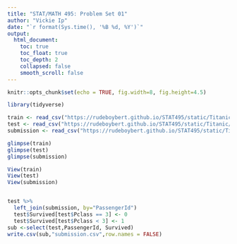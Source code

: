 ```yaml
---
title: "STAT/MATH 495: Problem Set 01"
author: "Vickie Ip"
date: "`r format(Sys.time(), '%B %d, %Y')`"
output:
  html_document:
    toc: true
    toc_float: true
    toc_depth: 2
    collapsed: false
    smooth_scroll: false
---
```


```r
knitr::opts_chunk$set(echo = TRUE, fig.width=8, fig.height=4.5)

library(tidyverse)

train <- read_csv("https://rudeboybert.github.io/STAT495/static/Titanic/train.csv")
test <- read_csv("https://rudeboybert.github.io/STAT495/static/Titanic/test.csv")
submission <- read_csv("https://rudeboybert.github.io/STAT495/static/Titanic/gender_submission.csv")

glimpse(train)
glimpse(test)
glimpse(submission)

View(train)
View(test)
View(submission)


test %>%
  left_join(submission, by="PassengerId") 
  test$Survived[test$Pclass == 3] <- 0 
  test$Survived[test$Pclass < 3] <- 1
sub <-select(test,PassengerId, Survived)
write.csv(sub,"submission.csv",row.names = FALSE)
```


